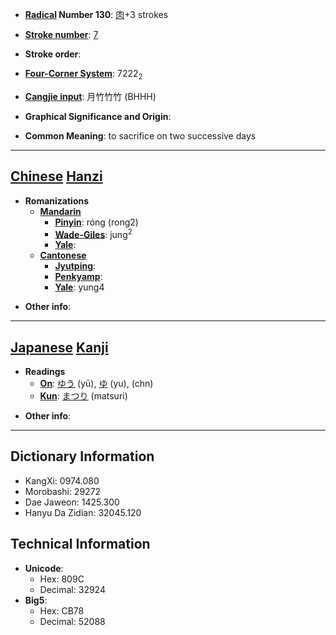 * '''[[Wiktionary:Chinese radical index| Radical]] Number 130''': [[Wiktionary:Chinese radical index 肉|肉]]+3 strokes

* '''[[Wiktionary:Chinese total strokes index|Stroke number]]''': [[Wiktionary:Chinese total strokes index 7|7]]

* '''Stroke order''': 

* '''[[Wiktionary:Chinese four corner index|Four-Corner System]]''': 7222<sub>2</sub>

* '''[[Wiktionary:Chinese Cangjie index|Cangjie input]]''': 月竹竹竹 (BHHH)

* '''Graphical Significance and Origin''': 

* '''Common Meaning''': to sacrifice on two successive days

----

== [[Chinese]] [[Hanzi]] ==

* '''Romanizations'''
** '''[[Mandarin]]'''
*** '''[[Pinyin]]''': róng (rong2)
*** '''[[Wade-Giles]]''': jung<sup>2</sup>
*** '''[[Yale]]''': 
** '''[[Cantonese]]'''
*** '''[[Jyutping]]''':
*** '''[[Penkyamp]]''': 
*** '''[[Yale]]''': yung4

* '''Other info''': 

----

== [[Japanese]] [[Kanji]] ==

* '''Readings'''
** '''[[On]]''': [[ゆう]] (yū), [[ゆ]] (yu), [[]] (chn)
** '''[[Kun]]''': [[まつり]] (matsuri)

* '''Other info''':  

----

== Dictionary Information ==

* KangXi: 0974.080
* Morobashi: 29272
* Dae Jaweon: 1425.300
* Hanyu Da Zidian: 32045.120

== Technical Information ==

* '''Unicode''':
** Hex: 809C
** Decimal: 32924
* '''Big5''':
** Hex: CB78
** Decimal: 52088